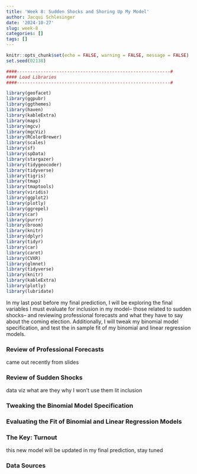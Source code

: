 ```yaml
---
title: 'Week 8: Sudden Shocks and Shoring Up My Model'
author: Jacqui Schlesinger
date: '2024-10-27'
slug: week-8
categories: []
tags: []
---
```


```r
knitr::opts_chunk$set(echo = FALSE, warning = FALSE, message = FALSE)
set.seed(02138)
```

```r
####----------------------------------------------------------#
#### Load Libraries
####----------------------------------------------------------#

library(geofacet)
library(ggpubr)
library(ggthemes)
library(haven)
library(kableExtra)
library(maps)
library(mgcv)
library(mgcViz)
library(RColorBrewer)
library(scales)
library(sf)
library(spData)
library(stargazer)
library(tidygeocoder)
library(tidyverse)
library(tigris)
library(tmap)
library(tmaptools)
library(viridis)
library(ggplot2)
library(plotly)
library(ggrepel)
library(car)
library(purrr)
library(broom)
library(knitr)
library(dplyr)
library(tidyr)
library(car)
library(caret)
library(CVXR)
library(glmnet)
library(tidyverse)
library(knitr)
library(kableExtra)
library(plotly)
library(lubridate)

```

In my last post before my final prediction, I will be exploring the final variables I must evaluate for inclusion in my model-- those related to sudden shocks-- and reviewing professional forecasts and what they have to say about the coming election. Additionally, I will tweak my binomial model specification, and test the in sample fit of my binomial and linear regression models. 

### Review of Professional Forecasts
came out recently
from slides

### Review of Sudden Shocks
data viz
what are they
why I won't use them
lit inclusion

### Tweaking the Binomial Model Specification


### Evaluating the Fit of Binomial and Linear Regression Models



### The Key: Turnout
this new model will be updated in my final prediction, stay tuned

### Data Sources


